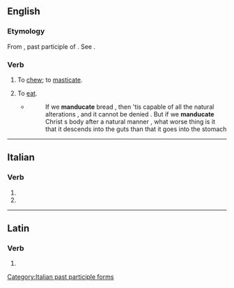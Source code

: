 ==English==

===Etymology===
From {{etyl|la|en}} {{lena}} {{m|la|manducatus}}, past participle of {{m|la|manducare||to chew}}. See {{m|en|manger}}.

===Verb===
{{en-verb}}

# {{lb|en|literary}} To [[chew]]; to [[masticate]].
# {{lb|en|literary}} To [[eat]].
#* {{RQ:Taylor Real Presence}}
#*:If we '''manducate''' bread , then 'tis capable of all the natural alterations , and it cannot be denied . But if we '''manducate''' Christ s body after a natural manner , what worse thing is it that it descends into the guts than that it goes into the stomach

----

==Italian==

===Verb===
{{head|it|verb form}}

# {{inflection of|it|manducare||2|p|pres|indc|;|2|p|impr}}
# {{feminine plural of|it|manducato}}

[[Category:Italian past participle forms]]

----

==Latin==

===Verb===
{{la-verb-form|mandūcāte}}

# {{inflection of|la|mandūcō||2|p|pres|actv|impr}}